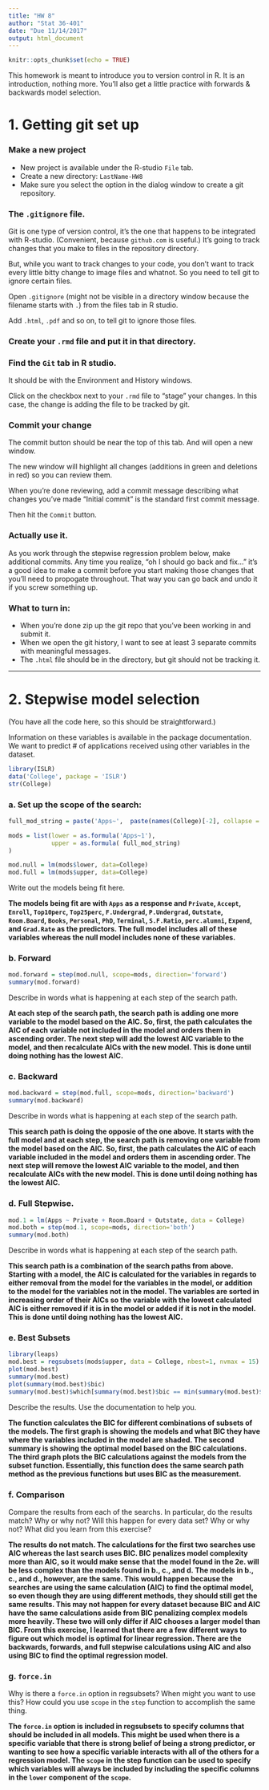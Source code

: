 ```yaml
---
title: "HW 8"
author: "Stat 36-401"
date: "Due 11/14/2017"
output: html_document
---
```


```r
knitr::opts_chunk$set(echo = TRUE)
```

This homework is meant to introduce you to version control in R. It is an introduction, nothing more. You'll also get a little practice with forwards & backwards model selection. 


# 1. Getting git set up
### Make a new project

  * New project is available under the R-studio `File` tab. 
  * Create a new directory: `LastName-HW8` 
  * Make sure you select the option in the dialog window to create a git repository. 
  
### The `.gitignore` file. 

Git is one type of version control, it's the one that happens to be integrated with R-studio. (Convenient, because `github.com` is useful.) It's going to track changes that you make to files in the repository directory. 

But, while you want to track changes to your code, you don't want to track every little bitty change to image files and whatnot. So you need to tell git to ignore certain files. 

Open `.gitignore` (might not be visible in a directory window because the filename starts with `.`) from the files tab in R studio. 

Add `.html`, `.pdf` and so on, to tell git to ignore those files. 

### Create your `.rmd` file and put it in that directory. 

### Find the `Git` tab in R studio. 
It should be with the Environment and History windows. 

Click on the checkbox next to your `.rmd` file to "stage" your changes. In this case, the change is adding the file to be tracked by git.  

### Commit your change
The commit button should be near the top of this tab. And will open a new window. 

The new window will highlight all changes (additions in green and deletions in red) so you can review them. 

When you're done reviewing, add a commit message describing what changes you've made "Initial commit" is the standard first commit message. 

Then hit the `Commit` button. 

### Actually use it. 
As you work through the stepwise regression problem below, make additional commits. 
Any time you realize, "oh I should go back and fix..." it's a good idea to make a commit before you start making those changes that you'll need to propogate throughout. That way you can go back and undo it if you screw something up. 

### What to turn in:

  * When you're done zip up the git repo that you've been working in and submit it. 
  * When we open the git history, I want to see at least 3 separate commits with meaningful messages. 
  * The `.html` file should be in the directory, but git should not be tracking it. 
  
*****************************
# 2. Stepwise model selection
(You have all the code here, so this should be straightforward.)

Information on these variables is available in the package documentation. We want to predict # of applications received using other variables in the dataset. 
```r
library(ISLR)
data('College', package = 'ISLR')
str(College)
```


### a. Set up the scope of the search:
```r
full_mod_string = paste('Apps~',  paste(names(College)[-2], collapse = ' + '), collapse = '')

mods = list(lower = as.formula('Apps~1'),
            upper = as.formula( full_mod_string)
)

mod.null = lm(mods$lower, data=College)
mod.full = lm(mods$upper, data=College)
```

Write out the models being fit here. 

**The models being fit are with `Apps` as a response and `Private`, `Accept`, `Enroll`, `Top10perc`, `Top25perc`, `F.Undergrad`, `P.Undergrad`, `Outstate`, `Room.Board`, `Books`, `Personal`, `PhD`, `Terminal`, `S.F.Ratio`, `perc.alumni`, `Expend`, and `Grad.Rate` as the predictors. The full model includes all of these variables whereas the null model includes none of these variables.**


### b. Forward
```r
mod.forward = step(mod.null, scope=mods, direction='forward')
summary(mod.forward)
```
Describe in words what is happening at each step of the search path. 

**At each step of the search path, the search path is adding one more variable to the model based on the AIC. So, first, the path calculates the AIC of each variable not included in the model and orders them in ascending order. The next step will add the lowest AIC variable to the model, and then recalculate AICs with the new model. This is done until doing nothing has the lowest AIC.**

### c. Backward
```r
mod.backward = step(mod.full, scope=mods, direction='backward')
summary(mod.backward)
```
Describe in words what is happening at each step of the search path. 

**This search path is doing the opposie of the one above. It starts with the full model and at each step, the search path is removing one variable from the model based on the AIC. So, first, the path calculates the AIC of each variable included in the model and orders them in ascending order. The next step will remove the lowest AIC variable to the model, and then recalculate AICs with the new model. This is done until doing nothing has the lowest AIC.**


### d. Full Stepwise. 
```r
mod.1 = lm(Apps ~ Private + Room.Board + Outstate, data = College)
mod.both = step(mod.1, scope=mods, direction='both')
summary(mod.both)
```
Describe in words what is happening at each step of the search path. 

**This search path is a combination of the search paths from above. Starting with a model, the AIC is calculated for the variables in regards to either removal from the model for the variables in the model, or addition to the model for the variables not in the model. The variables are sorted in increasing order of their AICs so the variable with the lowest calculated AIC is either removed if it is in the model or added if it is not in the model. This is done until doing nothing has the lowest AIC.**



### e. Best Subsets
```r
library(leaps)
mod.best = regsubsets(mods$upper, data = College, nbest=1, nvmax = 15) 
plot(mod.best)
summary(mod.best)
plot(summary(mod.best)$bic)
summary(mod.best)$which[summary(mod.best)$bic == min(summary(mod.best)$bic), ]
```
Describe the results. Use the documentation to help you. 

**The function calculates the BIC for different combinations of subsets of the models. The first graph is showing the models and what BIC they have where the variables included in the model are shaded. The second summary is showing the optimal model based on the BIC calculations. The third graph plots the BIC calculations against the models from the subset function. Essentially, this function does the same search path method as the previous functions but uses BIC as the measurement.**


### f. Comparison
Compare the results from each of the searchs. In particular, do the results match? Why or why not? Will this happen for every data set? Why or why not? What did you learn from this exercise? 

**The results do not match. The calculations for the first two searches use AIC whereas the last search uses BIC. BIC penalizes model complexity more than AIC, so it would make sense that the model found in the 2e. will be less complex than the models found in b., c., and d. The models in b., c., and d., however, are the same. This would happen because the searches are using the same calculation (AIC) to find the optimal model, so even though they are using different methods, they should still get the same results. This may not happen for every dataset because BIC and AIC have the same calculations aside from BIC penalizing complex models more heavily. These two will only differ if AIC chooses a larger model than BIC. From this exercise, I learned that there are a few different ways to figure out which model is optimal for linear regression. There are the backwards, forwards, and full stepwise calculations using AIC and also using BIC to find the optimal regression model.**


### g. `force.in`
Why is there a `force.in` option in regsubsets? When might you want to use this? How could you use `scope` in the `step` function to accomplish the same thing. 

**The `force.in` option is included in regsubsets to specify columns that should be included in all models. This might be used when there is a specific variable that there is strong belief of being a strong predictor, or wanting to see how a specific variable interacts with all of the others for a regression model. The `scope` in the step function can be used to specify which variables will always be included by including the specific columns in the `lower` component of the `scope`.**





